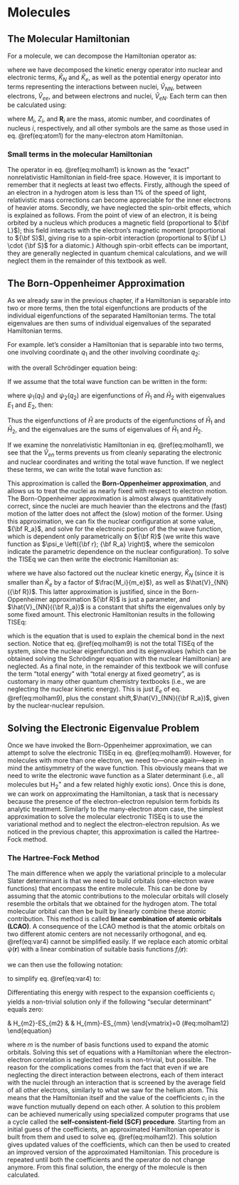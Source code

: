 # Molecules {#Molecules}

## The Molecular Hamiltonian

For a molecule, we can decompose the Hamiltonian operator as:

\begin{equation}
\hat{H} = \hat{K}_N +\hat{K}_{e} + \hat{V}_{NN} + \hat{V}_{eN} + \hat{K}_{ee}
(\#eq:molham1)
\end{equation}

where we have decomposed the kinetic energy operator into nuclear and electronic terms, $\hat{K}_N$ and $\hat{K}_e$, as well as the potential energy operator into terms representing the interactions between nuclei, $\hat{V}_{NN}$, between electrons, $\hat{V}_{ee}$, and between electrons and nuclei, $\hat{V}_{eN}$. Each term can then be calculated using:

\begin{equation}
\begin{aligned}
\hat{K}_{N} &=-\sum_{i}^{\text{nuclei}}{\frac  {\hbar ^{2}}{2M_{i}}}\nabla_{{{\mathbf  {R}}_{i}}}^{2} \\
\hat  {K}_{e} &=-\sum_{i}^{\text{electrons}}{\frac  {\hbar ^{2}}{2m_{e}}}\nabla _{{{\mathbf{r}}_{i}}}^{2} \\
\hat{V}_{{NN}} &= \sum _{i}\sum _{{j>i}}{\frac  {Z_{i}Z_{j}e^{2}}{4\pi \varepsilon _{0}\left|{\mathbf  {R}}_{i}-{\mathbf  {R}}_{j}\right|}} \\
\hat  {V}_{{eN}} &=-\sum _{i}\sum _{j}{\frac  {Z_{i}e^{2}}{4\pi \varepsilon_{0}\left|{\mathbf  {R}}_{i}-{\mathbf  {r}}_{j}\right|}} \\
\hat{V}_{{ee}} &= \sum _{i}\sum _{{i<j}}{\frac  {e^{2}}{4\pi \varepsilon _{0}\left|{\mathbf  {r}}_{i}-{\mathbf  {r}}_{j}\right|}},
\end{aligned}
(\#eq:molham2)
\end{equation}

where $M_i$, $Z_i$, and $\mathbf{R}_i$ are the mass, atomic number, and coordinates of nucleus $i$, respectively, and all other symbols are the same as those used in eq. \@ref(eq:atom1) for the many-electron atom Hamiltonian.

### Small terms in the molecular Hamiltonian
The operator in eq. \@ref(eq:molham1) is known as the "exact" nonrelativistic Hamiltonian in field-free space. However, it is important to remember that it neglects at least two effects. Firstly, although the speed of an electron in a hydrogen atom is less than 1% of the speed of light, relativistic mass corrections can become appreciable for the inner electrons of heavier atoms. Secondly, we have neglected the spin-orbit effects, which is explained as follows. From the point of view of an electron, it is being orbited by a nucleus which produces a magnetic field (proportional to ${\bf L}$); this field interacts with the electron's magnetic moment (proportional to ${\bf S}$), giving rise to a spin-orbit interaction (proportional to  ${\bf L} \cdot {\bf S}$ for a diatomic.) Although spin-orbit effects can be important, they are generally neglected in quantum chemical calculations, and we will neglect them in the remainder of this textbook as well.

## The Born-Oppenheimer Approximation

As we already saw in the previous chapter, if a Hamiltonian is separable into two or more terms, then the total eigenfunctions are products of the individual eigenfunctions of the separated Hamiltonian terms. The total eigenvalues are then sums of individual eigenvalues of the separated Hamiltonian terms.

For example. let's consider a Hamiltonian that is separable into two terms, one involving coordinate $q_1$ and the other involving coordinate $q_2$:

\begin{equation}
\hat{H} = \hat{H}_1(q_1) + \hat{H}_2(q_2)
(\#eq:molham3)
\end{equation}

with the overall Schrödinger equation being:

\begin{equation}
\hat{H} \psi(q_1, q_2) = E \psi(q_1, q_2).
(\#eq:molham4)
\end{equation}

If we assume that the total wave function can be written in the form:

\begin{equation}
\psi(q_1, q_2) = \psi_1(q_1) \psi_2(q_2),
(\#eq:molham5)
\end{equation}

where $\psi_1(q_1)$ and $\psi_2(q_2)$ are eigenfunctions of $\hat{H}_1$ and $\hat{H}_2$ with eigenvalues $E_1$ and $E_2$, then:

\begin{equation}
\begin{aligned}
\displaystyle \hat{H} \psi(q_1, q_2) &= ( \hat{H}_1 + \hat{H}_2 ) \psi_1(q_1) \psi_2(q_2) \\
 	&= \hat{H}_1 \psi_1(q_1) \psi_2(q_2) + \hat{H}_2 \psi_1(q_1) \psi_2(q_2) \\
 	&= E_1 \psi_1(q_1) \psi_2(q_2) + E_2 \psi_1(q_1) \psi_2(q_2) \\
 	&= (E_1 + E_2) \psi_1(q_1) \psi_2(q_2) \\
 	&= E \psi(q_1, q_2)
\end{aligned}
(\#eq:molham6)
\end{equation}

Thus the eigenfunctions of $\hat{H}$ are products of the eigenfunctions of $\hat{H}_1$ and $\hat{H}_2$, and the eigenvalues are the sums of eigenvalues of $\hat{H}_1$ and $\hat{H}_2$.

If we examine the nonrelativistic Hamiltonian in eq. \@ref(eq:molham1), we see that the $\hat{V}_{en}$ terms prevents us from cleanly separating the electronic and nuclear coordinates and writing the total wave function. If we neglect these terms, we can write the total wave function as:

\begin{equation}
\psi({\bf r}, {\bf R}) = \psi_e({\bf r}) \psi_N({\bf R}),
(\#eq:molham7)
\end{equation}

This approximation is called the **Born-Oppenheimer approximation**, and allows us to treat the nuclei as nearly fixed with respect to electron motion. The Born-Oppenheimer approximation is almost always quantitatively correct, since the nuclei are much heavier than the electrons and the (fast) motion of the latter does not affect the (slow) motion of the former. Using this approximation, we can fix the nuclear configuration at some value, ${\bf R_a}$, and solve for the electronic portion of the the wave function, which is dependent only parametrically on ${\bf R}$ (we write this wave function as $\psi_e \left({\bf r}; {\bf R_a} \right)$, where the semicolon indicate the parametric dependence on the nuclear configuration).  To solve the TISEq we can then write the electronic Hamiltonian as:

\begin{equation}
\hat{H}_{\text{e}} = \hat{K}_e({\bf r}) +
\hat{V}_{eN}\left({\bf r}; {\bf R_a} \right) +
\hat{V}_{ee}({\bf r})
(\#eq:molham8)
\end{equation}

where we have also factored out the nuclear kinetic energy, $\hat{K}_N$ (since it is smaller than $\hat{K}_e$ by a factor of $\frac{M_i}{m_e}$), as well as $\hat{V}_{NN}({\bf R})$. This latter approximation is justified, since in the Born-Oppenheimer approximation ${\bf R}$ is just a parameter, and $\hat{V}_{NN}({\bf R_a})$ is a constant that shifts the eigenvalues only by some fixed amount. This electronic Hamiltonian results in the following TISEq:

\begin{equation}
\hat{H}_{e} \psi_e \left({\bf r}; {\bf R_a} \right) = E_{e} \psi_e \left({\bf r}; {\bf R_a} \right),
(\#eq:molham9)
\end{equation}

which is the equation that is used to explain the chemical bond in the next section. Notice that eq. \@ref(eq:molham9) is not the total TISEq of the system, since the nuclear eigenfunction and its eigenvalues (which can be obtained solving the Schrödinger equation with the nuclear Hamiltonian) are neglected.
As a final note, in the remainder of this textbook we will confuse the term "total energy" with "total energy at fixed geometry", as is customary in many other quantum chemistry textbooks (i.e., we are neglecting the nuclear kinetic energy). This is just $E_{e}$ of eq. \@ref(eq:molham9), plus the constant shift,$\hat{V}_{NN}({\bf R_a})$, given by the nuclear-nuclear repulsion.

## Solving the Electronic Eigenvalue Problem

Once we have invoked the Born-Oppenheimer approximation, we can attempt to solve the electronic TISEq in eq. \@ref(eq:molham9). However, for molecules with more than one electron, we need to—once again—keep in mind the antisymmetry of the wave function. This obviously means that we need to write the electronic wave function as a Slater determinant (i.e., all molecules but $\mathrm{H}_2^+$ and a few related highly exotic ions). Once this is done, we can work on approximating the Hamiltonian, a task that is necessary because the presence of the  electron-electron repulsion term forbids its analytic treatment. Similarly to the many-electron atom case, the simplest approximation to solve the molecular electronic TISEq is to use the variational method and to neglect the electron-electron repulsion. As we noticed in the previous chapter, this approximation is called the Hartree-Fock method.

### The Hartree-Fock Method
The main difference when we apply the variational principle to a molecular Slater determinant is that we need to build orbitals (one-electron wave functions) that encompass the entire molecule. This can be done by assuming that the atomic contributions to the molecular orbitals will closely resemble the orbitals that we obtained for the hydrogen atom. The total molecular orbital can then be built by linearly combine these atomic contribution. This method is called  **linear combination of atomic orbitals (LCAO)**. A consequence of the LCAO method is that the atomic orbitals on two different atomic centers are not necessarily orthogonal, and eq. \@ref(eq:var4) cannot be simplified easily. If we replace each atomic orbital $\psi(\mathbf{r})$ with a linear combination of suitable basis functions $f_i(\mathbf{r})$:

\begin{equation}
\psi(\mathbf{r}) = \sum_i^m c_{i} f_i(\mathbf{r}),
(\#eq:molham10)
\end{equation}

we can then use the following notation:

\begin{equation}
\displaystyle H_{ij} = \int \phi_i^* {\hat H} \phi_j d\mathbf{\tau}\;, \qquad \displaystyle S_{ij} = \int \phi_i^* \phi_jd\mathbf{\tau},
(\#eq:molham11)
\end{equation}

to simplify eq. \@ref(eq:var4) to:

\begin{equation}
E[\Phi] = \frac{\sum_{ij} c_i^* c_j H_{ij}}{\sum_{ij} c_i^* c_j S_{ij}}.
(\#eq:molham11b)
\end{equation}

Differentiating this energy with respect to the expansion coefficients $c_i$ yields a non-trivial solution only if the following "secular determinant" equals zero: 

\begin{equation}
\begin{vmatrix}
H_{11}-ES_{11}   & H_{12}-ES_{12}   & \cdots & H_{1m}-ES_{1m}\\\
H_{21}-ES_{21}   & H_{22}-ES_{22}   & \cdots & H_{2m}-ES_{2m}\\\
\vdots           &   \vdots         & \ddots & \vdots\\\
H_{m1}-ES_{m1}   & H_{m2}-ES_{m2}   & \cdots & H_{mm}-ES_{mm}
\end{vmatrix}=0
(\#eq:molham12)
\end{equation}

where $m$ is the number of basis functions used to expand the atomic orbitals. Solving this set of equations with a Hamiltonian where the electron-electron correlation is neglected results is non-trivial, but possible. The reason for the complications comes from the fact that even if we are neglecting the direct interaction between electrons, each of them interact with the nuclei through an interaction that is screened by the average field of all other electrons, similarly to what we saw for the helium atom. This means that the Hamiltonian itself and the value of the coefficients $c_i$ in the wave function mutually depend on each other. A solution to this problem can be achieved numerically using specialized computer programs that use a cycle called the **self-consistent-field (SCF) procedure**. Starting from an initial guess of the coefficients, an approximated Hamiltonian operator is built from them and used to solve eq. \@ref(eq:molham12). This solution gives updated values of the coefficients, which can then be used to created an improved version of the approximated Hamiltonian. This procedure is repeated until both the coefficients and the operator do not change anymore. From this final solution, the energy of the molecule is then calculated.

